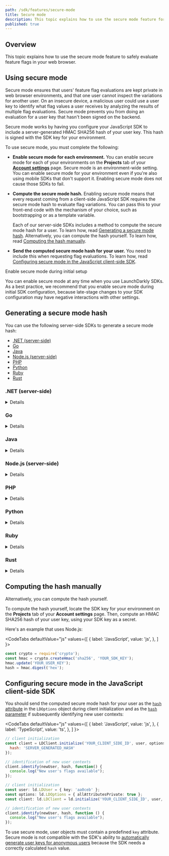 ```yaml
---
path: /sdk/features/secure-mode
title: Secure mode
description: This topic explains how to use the secure mode feature for safely evaluating feature flags in your web browser.
published: true
---
```


## Overview

This topic explains how to use the secure mode feature to safely evaluate feature flags in your web browser.

## Using secure mode

Secure mode ensures that users' feature flag evaluations are kept private in web browser environments, and that one user cannot inspect the variations for another user. On an insecure device, a malicious user could use a user key to identify what flag values a user receives by analyzing the results of multiple flag evaluations. Secure mode prevents you from doing an evaluation for a user key that hasn't been signed on the backend.

Secure mode works by having you configure your JavaScript SDK to include a server-generated HMAC SHA256 hash of your user key. This hash is signed with the SDK key for your environment.

To use secure mode, you must complete the following:

* **Enable secure mode for each environment.** You can enable secure mode for each of your environments on the **Projects** tab of your [**Account settings**](https://app.launchdarkly.com/settings/projects) page. Secure mode is an environment-wide setting. You can enable secure mode for your environment even if you're also using mobile SDKs that don't support it. Enabling secure mode does not cause those SDKs to fail.

* **Compute the secure mode hash.** Enabling secure mode means that every request coming from a client-side JavaScript SDK requires the secure mode hash to evaluate flag variations. You can pass this to your front-end code with the mechanism of your choice, such as bootstrapping or as a template variable.

  Each of our server-side SDKs includes a method to compute the secure mode hash for a user. To learn how, read [Generating a secure mode hash](#generating-a-secure-mode-hash). Alternatively, you can compute the hash yourself. To learn how, read [Computing the hash manually](#computing-the-hash-manually).

* **Send the computed secure mode hash for your user.** You need to include this when requesting flag evaluations. To learn how, read [Configuring secure mode in the JavaScript client-side SDK](#configuring-secure-mode-in-the-javascript-client-side-sdk).

<Callout intent="info">
<CalloutTitle>Enable secure mode during initial setup</CalloutTitle>
<CalloutDescription>

You can enable secure mode at any time when you use LaunchDarkly SDKs. As a best practice, we recommend that you enable secure mode during initial SDK configuration, because late-stage changes to your SDK configuration may have negative interactions with other settings.

</CalloutDescription>
</Callout>

## Generating a secure mode hash

You can use the following server-side SDKs to generate a secure mode hash:

* [.NET (server-side)](#net-server-side)
* [Go](#go)
* [Java](#java)
* [Node.js (server-side)](#nodejs-server-side)
* [PHP](#php)
* [Python](#python)
* [Ruby](#ruby)
* [Rust](#rust)

### .NET (server-side)

<Details summary="Expand .NET (server-side) code sample">

The [`SecureModeHash`](https://launchdarkly.github.io/dotnet-server-sdk/api/LaunchDarkly.Sdk.Server.LdClient.html#LaunchDarkly_Sdk_Server_LdClient_SecureModeHash_) method computes an HMAC signature of a user signed with the client's SDK key.

Here is the method:

<CodeTabs
  defaultValue="csharp"
  values={[
    { label: 'Example', value: 'csharp', },
  ]
}>
<CodeTabItem value="csharp">

```csharp
var hash = client.SecureModeHash(user);
```

</CodeTabItem>
</CodeTabs>
</Details>

### Go

<Details summary="Expand Go code sample">

The [`SecureModeHash`](https://pkg.go.dev/gopkg.in/launchdarkly/go-server-sdk.v5#LDClient.SecureModeHash) method computes an HMAC signature of a user signed with the client's SDK key.

Here is the method:

<CodeTabs
  defaultValue="go"
  values={[
    { label: 'Go', value: 'go', },
  ]
}>
<CodeTabItem value="go">

```go
client.SecureModeHash(user)
```

</CodeTabItem>
</CodeTabs>
</Details>

### Java

<Details summary="Expand Java code sample">

The [`secureModeHash`](http://launchdarkly.github.io/java-server-sdk/com/launchdarkly/sdk/server/LDClient.html#secureModeHash-com.launchdarkly.sdk.LDUser-) method computes an HMAC signature of a user signed with the client's SDK key.

Here is the method:

<CodeTabs
  defaultValue="java"
  values={[
    { label: 'Java', value: 'java', },
  ]
}>
<CodeTabItem value="java">

```java
client.secureModeHash(user);
```

</CodeTabItem>
</CodeTabs>
</Details>

### Node.js (server-side)

<Details summary="Expand Node.js (server-side) code sample">

The `secureModeHash` method computes an HMAC signature of a user signed with the client's SDK key.

Here is the method:

<CodeTabs
  defaultValue="js"
  values={[
    { label: 'Node.js', value: 'js', },
  ]
}>
<CodeTabItem value="js">

```js
client.secureModeHash(user);
```

</CodeTabItem>
</CodeTabs>
</Details>

### PHP

<Details summary="Expand PHP code sample">

The `secureModeHash` method computes an HMAC signature of a user signed with the client's SDK key.

Here is the method:

<CodeTabs
  defaultValue="php"
  values={[
    { label: 'PHP', value: 'php', },
  ]
}>
<CodeTabItem value="php">

```php
$client->secureModeHash(user);
```

</CodeTabItem>
</CodeTabs>
</Details>

### Python

<Details summary="Expand Python code sample">

The `SecureModeHash` method computes an HMAC signature of a user signed with the client's SDK key.

Here is the method:

<CodeTabs
  defaultValue="py"
  values={[
    { label: 'Python', value: 'py', },
  ]
}>
<CodeTabItem value="py">

```py
hash = ldclient.get().secure_mode_hash(user)
```

</CodeTabItem>
</CodeTabs>
</Details>

### Ruby

<Details summary="Expand Ruby code sample">

The `secure_mode_hash` method computes an HMAC signature of a user signed with the client's SDK key.

Here is the method:

<CodeTabs
  defaultValue="ruby"
  values={[
    { label: 'Ruby', value: 'ruby', },
  ]
}>
<CodeTabItem value="ruby">

```ruby
client.secure_mode_hash(user)
```

</CodeTabItem>
</CodeTabs>
</Details>

### Rust

<Details summary="Expand Rust code sample">

The `secure_mode_hash` method computes an HMAC signature of a user signed with the client's SDK key.

Here is the method:

<CodeTabs
  defaultValue="rust"
  values={[
    { label: 'Rust', value: 'rust', },
  ]
}>
<CodeTabItem value="rust">

```rust
client.secure_mode_hash(&user);
```

</CodeTabItem>
</CodeTabs>
</Details>

## Computing the hash manually

Alternatively, you can compute the hash yourself.

To compute the hash yourself, locate the SDK key for your environment on the **Projects** tab of your **Account settings** page. Then, compute an HMAC SHA256 hash of your user key, using your SDK key as a secret.

Here's an example that uses Node.js:

<CodeTabs
  defaultValue="js"
  values={[
    { label: 'JavaScript', value: 'js', },
  ]
}>
<CodeTabItem value="js">

```js
const crypto = require('crypto');
const hmac = crypto.createHmac('sha256', 'YOUR_SDK_KEY');
hmac.update('YOUR_USER_KEY');
hash = hmac.digest('hex');
```

</CodeTabItem>
</CodeTabs>

## Configuring secure mode in the JavaScript client-side SDK

You should send the computed secure mode hash for your user as the [`hash` attribute](https://launchdarkly.github.io/js-client-sdk/interfaces/_launchdarkly_js_client_sdk_.ldoptions.html#hash) in the `LDOptions` object during client initialization and as the [`hash` parameter](https://launchdarkly.github.io/js-client-sdk/interfaces/_launchdarkly_js_client_sdk_.ldclient.html#identify) if subsequently identifying new user contexts:

<CodeTabs
  defaultValue="js"
  values={[
    { label: 'JavaScript', value: 'js', },
    { label: 'TypeScript', value: 'ts', },
  ]
}>
<CodeTabItem value="js">

```js
// client initialization
const client = LDClient.initialize('YOUR_CLIENT_SIDE_ID', user, options = {
  hash: 'SERVER_GENERATED_HASH'
});

// identification of new user contexts
client.identify(newUser, hash, function() {
  console.log("New user's flags available");
});
```

</CodeTabItem>
<CodeTabItem value="ts">

```ts
// client initialization
const user: ld.LDUser = { key: 'aa0ceb' };
const options: ld.LDOptions = { allAttributesPrivate: true };
const client: ld.LDClient = ld.initialize('YOUR_CLIENT_SIDE_ID', user, options);

// identification of new user contexts
client.identify(newUser, hash, function () {
  console.log("New user's flags available");
});

```

</CodeTabItem>
</CodeTabs>

To use secure mode, user objects must contain a predefined `key` attribute. Secure mode is not compatible with the SDK's ability to [automatically generate user keys for anonymous users](/sdk/features/user-config#anonymous-users-in-the-javascript-sdk) because the SDK needs a correctly calculated `hash` value.
